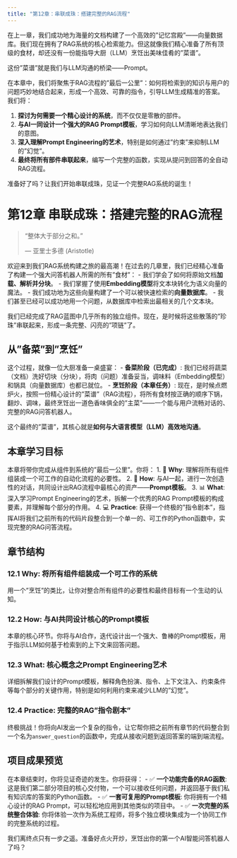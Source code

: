 ```yaml
---
title: "第12章：串联成珠：搭建完整的RAG流程"
---
```


在上一章，我们成功地为海量的文档构建了一个高效的"记忆宫殿"——向量数据库。我们现在拥有了RAG系统的核心检索能力。但这就像我们精心准备了所有顶级的食材，却还没有一份能指导大厨（LLM）烹饪出美味佳肴的"菜谱"。

这份"菜谱"就是我们与LLM沟通的桥梁——Prompt。

在本章中，我们将聚焦于RAG流程的"最后一公里"：如何将检索到的知识与用户的问题巧妙地结合起来，形成一个高效、可靠的指令，引导LLM生成精准的答案。我们将：

1.  **探讨为何需要一个精心设计的系统**，而不仅仅是零散的部件。
2.  **与AI一同设计一个强大的RAG Prompt模板**，学习如何向LLM清晰地表达我们的意图。
3.  **深入理解Prompt Engineering的艺术**，特别是如何通过"约束"来抑制LLM的"幻觉"。
4.  **最终将所有部件串联起来**，编写一个完整的函数，实现从提问到回答的全自动RAG流程。

准备好了吗？让我们开始串联成珠，见证一个完整RAG系统的诞生！

# 第12章 串联成珠：搭建完整的RAG流程 {#sec-rag-pipeline}

> "整体大于部分之和。"
>
> --- 亚里士多德 (Aristotle)

欢迎来到我们RAG系统构建之旅的最高潮！在过去的几章里，我们已经精心准备了构建一个强大问答机器人所需的所有"食材"：
-   我们学会了如何将原始文档**加载、解析并分块**。
-   我们掌握了使用**Embedding模型**将文本块转化为语义向量的魔法。
-   我们成功地为这些向量构建了一个可以被快速检索的**向量数据库**。
-   我们甚至已经可以成功地用一个问题，从数据库中检索出最相关的几个文本块。

我们已经完成了RAG蓝图中几乎所有的独立组件。现在，是时候将这些散落的"珍珠"串联起来，形成一条完整、闪亮的"项链"了。

## 从"备菜"到"烹饪"

这个过程，就像一位大厨准备一桌盛宴：
-   **备菜阶段（已完成）**: 我们已经将蔬菜（文档）洗好切块（分块），将肉（问题）准备妥当，调味料（Embedding模型）和锅具（向量数据库）也都已就位。
-   **烹饪阶段（本章任务）**: 现在，是时候点燃炉火，按照一份精心设计的"菜谱"（RAG流程），将所有食材按正确的顺序下锅，翻炒、调味，最终烹饪出一道色香味俱全的"主菜"——一个能与用户流畅对话的、完整的RAG问答机器人。

这个最终的"菜谱"，其核心就是**如何与大语言模型（LLM）高效地沟通**。

## 本章学习目标

本章将带你完成从组件到系统的"最后一公里"。你将：
1.  🎯 **Why**: 理解将所有组件组装成一个可工作的自动化流程的必要性。
2.  🤝 **How**: 与AI一起，进行一次创造性的对话，共同设计出RAG流程中最核心的资产——**Prompt模板**。
3.  📊 **What**: 深入学习Prompt Engineering的艺术，拆解一个优秀的RAG Prompt模板的构成要素，并理解每个部分的作用。
4.  💻 **Practice**: 获得一个终极的"指令剧本"，指挥AI将我们之前所有的代码片段整合到一个单一的、可工作的Python函数中，实现完整的RAG问答流程。

## 章节结构

### 12.1 Why: 将所有组件组装成一个可工作的系统
用一个"烹饪"的类比，让你对整合所有组件的必要性和最终目标有一个生动的认知。

### 12.2 How: 与AI共同设计核心的Prompt模板
本章的核心环节。你将与AI合作，迭代设计出一个强大、鲁棒的Prompt模板，用于指示LLM如何基于检索到的上下文来回答问题。

### 12.3 What: 核心概念之Prompt Engineering艺术
详细拆解我们设计的Prompt模板，解释角色扮演、指令、上下文注入、约束条件等每个部分的关键作用，特别是如何利用约束来减少LLM的"幻觉"。

### 12.4 Practice: 完整的RAG"指令剧本"
终极挑战！你将向AI发出一个复杂的指令，让它帮你把之前所有章节的代码整合到一个名为`answer_question`的函数中，完成从接收问题到返回答案的端到端流程。

## 项目成果预览

在本章结束时，你将见证奇迹的发生。你将获得：
-   ✅ **一个功能完备的RAG函数**: 这是我们第二部分项目的核心交付物，一个可以接收任何问题，并返回基于我们私有知识库的答案的Python函数。
-   ✅ **一套可复用的Prompt模板**: 你将拥有一个精心设计的RAG Prompt，可以轻松地应用到其他类似的项目中。
-   ✅ **一次完整的系统整合体验**: 你将体验一次作为系统工程师，将多个独立模块集成为一个协同工作的完整系统的过程。

我们离终点只有一步之遥。准备好点火开炒，烹饪出你的第一个AI智能问答机器人了吗？ 